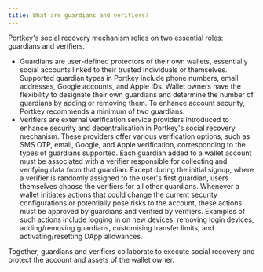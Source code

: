 ```yaml
---
title: What are guardians and verifiers?
---
```


Portkey's social recovery mechanism relies on two essential roles: guardians and verifiers.

* Guardians are user-defined protectors of their own wallets, essentially social accounts linked to their trusted individuals or themselves. Supported guardian types in Portkey include phone numbers, email addresses, Google accounts, and Apple IDs. Wallet owners have the flexibility to designate their own guardians and determine the number of guardians by adding or removing them. To enhance account security, Portkey recommends a minimum of two guardians.
* Verifiers are external verification service providers introduced to enhance security and decentralisation in Portkey's social recovery mechanism. These providers offer various verification options, such as SMS OTP, email, Google, and Apple verification, corresponding to the types of guardians supported. Each guardian added to a wallet account must be associated with a verifier responsible for collecting and verifying data from that guardian. Except during the initial signup, where a verifier is randomly assigned to the user's first guardian, users themselves choose the verifiers for all other guardians.
  Whenever a wallet initiates actions that could change the current security configurations or potentially pose risks to the account, these actions must be approved by guardians and verified by verifiers. Examples of such actions include logging in on new devices, removing login devices, adding/removing guardians, customising transfer limits, and activating/resetting DApp allowances.

Together, guardians and verifiers collaborate to execute social recovery and protect the account and assets of the wallet owner.
